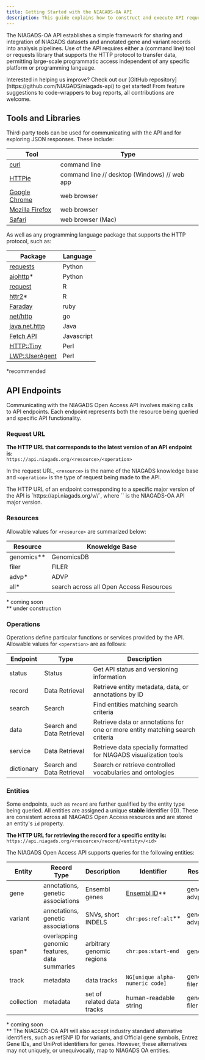 ```yaml
---
title: Getting Started with the NIAGADS-OA API
description: This guide explains how to construct and execute API requests and interpret responses.
---
```


The NIAGADS-OA API establishes a simple framework for sharing and integration of NIAGADS datasets
and annotated gene and variant records into analysis pipelines. Use of the API requires either a
(command line) tool or requests library that supports the HTTP protocol to transfer data,
permitting large-scale programmatic access independent of any specific platform or programming language.

<Note title="Contribute">
	Interested in helping us improve? Check out our [GitHub
	repository](https://github.com/NIAGADS/niagads-api) to get started! From
	feature suggestions to code-wrappers to bug reports, all contributions are
	welcome.
</Note>

## Tools and Libraries

Third-party tools can be used for communicating with the API and for exploring JSON responses. These include:

| **Tool**                                                      | **Type**                                     |
| ------------------------------------------------------------- | -------------------------------------------- |
| [curl](https://curl.se/)                                      | command line                                 |
| [HTTPie](https://httpie.io/)                                  | command line // desktop (Windows) // web app |
| [Google Chrome](https://www.google.com/chrome/)               | web browser                                  |
| [Mozilla Firefox](https://www.mozilla.org/en-US/firefox/new/) | web browser                                  |
| [Safari](https://www.apple.com/safari/)                       | web browser (Mac)                            |

As well as any programming language package that supports the HTTP protocol, such as:

| **Package**                                                                                                          | **Language** |
| -------------------------------------------------------------------------------------------------------------------- | ------------ |
| [requests](https://pypi.org/project/requests/)                                                                       | Python       |
| [aiohttp](https://pypi.org/project/aiohttp/)\*                                                                       | Python       |
| [request](https://cran.r-project.org/web/packages/request/index.html)                                                | R            |
| [httr2](https://httr2.r-lib.org/)\*                                                                                  | R            |
| [Faraday](https://github.com/lostisland/faraday)                                                                     | ruby         |
| [net/http](https://pkg.go.dev/net/http)                                                                              | go           |
| [java.net.http](https://docs.oracle.com/en/java/javase/21/docs/api/java.net.http/java/net/http/package-summary.html) | Java         |
| [Fetch API](https://www.w3schools.com/jsref/api_fetch.asp)                                                           | Javascript   |
| [HTTP::Tiny](https://perldoc.perl.org/HTTP::Tiny)                                                                    | Perl         |
| [LWP::UserAgent](https://metacpan.org/release/GAAS/libwww-perl-5.69/view/lib/LWP/UserAgent.pm)                       | Perl         |

\*recommended

## API Endpoints

Communicating with the NIAGADS Open Access API involves making calls to API endpoints. Each endpoint
represents both the resource being queried and specific API functionality.

### Request URL

**The HTTP URL that corresponds to the latest version of an API endpoint
is:**<br/> `https://api.niagads.org/<resource>/<operation>`

In the request URL, `<resource>` is the name of the NIAGADS knowledge base and `<operation>` is
the type of request being made to the API.

<Note title="Other Versions">
    The HTTP URL of an endpoint corresponding to a specific major version of the
    API is `https://api.niagads.org/v<version>/<resource>/<operation>`,
    where `<version>` is the NIAGADS-OA API major version.
</Note>

### Resources

Allowable values for `<resource>` are summarized below:

| **Resource** | **Knoweldge Base**                      |
| ------------ | --------------------------------------- |
| genomics\*\* | GenomicsDB                              |
| filer        | FILER                                   |
| advp\*       | ADVP                                    |
| all\*        | search across all Open Access Resources |

\* coming soon<br/>
\*\* under construction

### Operations

Operations define particular functions or services provided by the API.  
Allowable values for `<operation>` are as follows:

| **Endpoint** | **Type**                  | **Description**                                                              |
| ------------ | ------------------------- | ---------------------------------------------------------------------------- |
| status       | Status                    | Get API status and versioning information                                    |
| record       | Data Retrieval            | Retrieve entity metadata, data, or annotations by ID                         |
| search       | Search                    | Find entities matching search criteria                                       |
| data         | Search and Data Retrieval | Retrieve data or annotations for one or more entity matching search criteria |
| service      | Data Retrieval            | Retrieve data specially formatted for NIAGADS visualization tools            |
| dictionary   | Search and Data Retrieval | Search or retrieve controlled vocabularies and ontologies                    |

### Entities

Some endpoints, such as `record` are further qualified by the entity type being queried. All
entities are assigned a unique **stable** identifier (ID). These are consistent across all NIAGADS Open Access
resources and are stored an entity's `id` property.

**The HTTP URL for retrieving the record for a specific entity is:** <br/>
`https://api.niagads.org/<resource>/record/<entity>/<id>`

The NIAGADS Open Access API supports queries for the following entities:

| **Entity** | **Record Type**                              | **Description**            | **Identifier**                                                                 | **Resource**    |
| ---------- | -------------------------------------------- | -------------------------- | ------------------------------------------------------------------------------ | --------------- |
| gene       | annotations, genetic associations            | Ensembl genes              | [Ensembl ID](https://useast.ensembl.org/info/genome/stable_ids/index.html)\*\* | genomics, advp  |
| variant    | annotations, genetic associations            | SNVs, short INDELS         | `chr:pos:ref:alt`\*\*                                                          | genomics, advp  |
| span\*     | overlapping genomic features, data summaries | arbitrary genomic regions  | `chr:pos:start-end`                                                            | genomics        |
| track      | metadata                                     | data tracks                | `NG[unique alpha-numeric code]`                                                | genomics, filer |
| collection | metadata                                     | set of related data tracks | human-readable string                                                          | genomics, filer |

\* coming soon <br/>
\*\* The NIAGADS-OA API will also accept industry standard alternative identifiers, such as refSNP ID for variants,
and Official gene symbols, Entrez Gene IDs, and UniProt identifiers for genes. However, these alternatives may not
uniquely, or unequivocally, map to NIAGADS OA entities.
